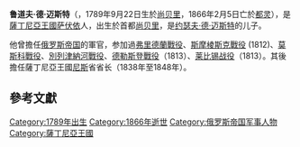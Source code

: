 {{Infobox military person
| name          = 鲁道夫·德·迈斯特
| name other 	= Rodolphe de Maistre
| image= [[File:_Rdemaistre.jpg|150px]]
| caption       =鲁道夫·德·迈斯特，1809，俄罗斯
| birth_date          = {{Birth date|1789|09|22|df=y}}
| death_date          = {{Death date and age|1866|02|02|1789|09|22|df=y}}
| placeofburial_label =都灵
| birth_place  = 尚贝里
| death_place  =都灵

| allegiance    = {{flag|Russian Empire|1812}},[[Image:Flag_of_the_Kingdom_of_Sardinia.svg|25px]] [[薩丁尼亞王國|薩丁尼亞王國]]| branch        =
| rank          = [[将军|将军]]
| battles       = [[弗里德蘭戰役|弗里德蘭戰役]],
[[斯摩棱斯克戰役_(1812年)|斯摩棱斯克戰役 (1812年)]],
[[莫斯科戰役|莫斯科戰役]],
[[別列津納河戰役|別列津納河戰役]],
[[德勒斯登戰役|德勒斯登戰役]],
[[莱比锡战役|莱比锡战役]] 

| awards        = 
*[[File:Saint_vladimir_(bande).png|40px]] 三級[[聖弗拉迪米爾勳章|聖弗拉迪米爾勳章]] 
*[[File:Order_of_Saint_Anne_Ribbon.PNG|40px]] 一級[[聖安妮勳章|聖安妮勳章]] 
*[[File:_Order_of_Glory_Ribbon_Bar.png|40px]] 金剑英勇
*[[File:Ord.CoronaFerrea_-_GC.png|40px]] 奥地利的铁冠
*[[file:Order_of_the_Most_Holy_Annunciation_BAR.svg|40px]] 最高最神圣圣母领报勳章
*[[File:Cavaliere_di_gran_Croce_Regno_SSML_BAR.svg|40px]] 圣拉扎尔和圣莫里斯勳章
*[[File:Ordre_Royal_et_Militaire_de_Saint-Louis_Chevalier_ribbon.svg|40px]] 圣路易斯勳章
| relations     =
| laterwork     =
}}
'''鲁道夫·德·迈斯特'''（{{lang-fr|Rodolphe de Maistre}}，1789年9月22日生於[[尚贝里|尚贝里]]，1866年2月5日亡於[[都灵|都灵]]），是[[薩丁尼亞王國|薩丁尼亞王國]][[萨伏依|萨伏依]]人，出生於首都[[尚贝里|尚贝里]]，是[[约瑟夫·德·迈斯特|约瑟夫·德·迈斯特]]的儿子。

他曾擔任[[俄罗斯帝国|俄罗斯帝国]]的軍官，参加過[[弗里德蘭戰役|弗里德蘭戰役]]、[[斯摩棱斯克戰役_(1812年)|斯摩棱斯克戰役]] (1812)、[[莫斯科戰役|莫斯科戰役]]、[[別列津納河戰役|別列津納河戰役]]、[[德勒斯登戰役|德勒斯登戰役]]（1813）、[[莱比锡战役|莱比锡战役]]（1813）。其後擔任薩丁尼亞王國[[尼斯|尼斯]]省省长（1838年至1848年）。 

==參考文獻==
{{reflist}}

{{DEFAULTSORT:Maistre, Rodolphe de}}
[[Category:1789年出生|Category:1789年出生]]
[[Category:1866年逝世|Category:1866年逝世]]
[[Category:俄罗斯帝国军事人物|Category:俄罗斯帝国军事人物]]
[[Category:薩丁尼亞王國|Category:薩丁尼亞王國]]

{{Russia-mil-bio-stub}}